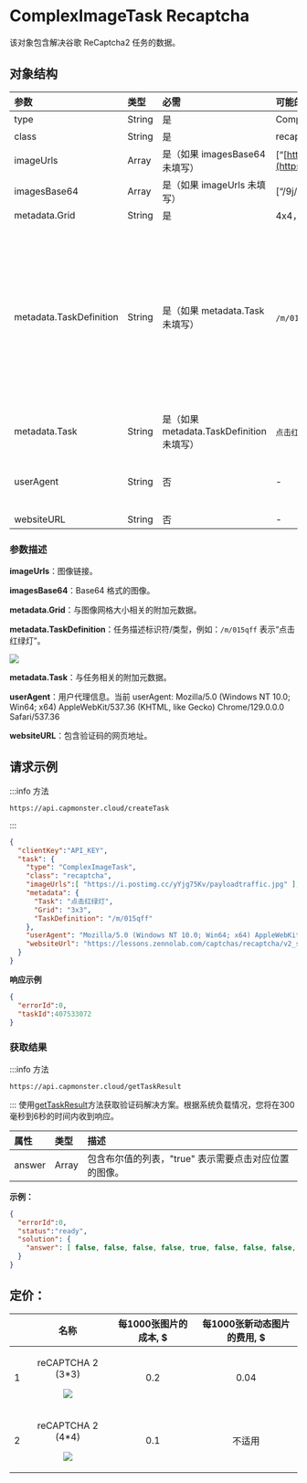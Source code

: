 ﻿---
sidebar_position: 7
sidebar_label: ComplexImageTask Recaptcha
---

# ComplexImageTask Recaptcha
该对象包含解决谷歌 ReCaptcha2 任务的数据。

## **对象结构**

|**参数**|**类型**|**必需**|**可能的值**|**描述**|
| :- | :- | :- | :- | :- |
|type|String|是|ComplexImageTask|指定任务对象类型|
|class|String|是|recaptcha|指定任务对象类。|
|imageUrls|Array|是（如果 imagesBase64 未填写）|[“[https://i.postimg.cc/yYjg75Kv/img1.jpg](https://i.postimg.cc/yYjg75Kv/payloadtraffic.jpg)”]| 单张 4x4 图片，[3x3](https://i.postimg.cc/yYjg75Kv/payloadtraffic.jpg)或新的 1x1 验证码部分（数组中）。|
|imagesBase64|Array|是（如果 imageUrls 未填写）|[“/9j/4AAQSkZJRgABAQEAAAAAAAD…”]|单张 4x4 图片，[3x3](https://i.postimg.cc/yYjg75Kv/payloadtraffic.jpg)或新的 1x1 验证码部分的 base64 格式（数组中）。|
|metadata.Grid|String|是|4x4，3x3，1x1|图片网格大小。|
|metadata.TaskDefinition|String|是（如果 metadata.Task 未填写）|`/m/015qff` 等等|<p>定义任务类型的技术值</p><p>**如何获取 TaskDefinition**</p><p>数据可以在对`/recaptcha/{recaptchaApi}/reload` 或 `/recaptcha/{recaptchaApi}/userverify` 请求的响应中找到，其中 recaptchaApi 是 "enterprise" 或 "api2"，具体取决于 ReCaptcha 的类型。响应包含 json，可以在其中找到已加载验证码的 TaskDefinitions 列表。</p> |
|metadata.Task|String|是（如果 metadata.TaskDefinition 未填写）|`点击红绿灯`等等|任务文本（<u>英文</u>）。|
|userAgent|String|否|-|加载图像时使用的浏览器用户代理（如果在 imageUrls 中传递了链接）。需要使用现代浏览器签名，否则谷歌会返回错误并要求更新浏览器。|
|websiteURL|String|否|-|解决验证码的页面 URL。|

### **参数描述**

**imageUrls**：图像链接。

**imagesBase64**：Base64 格式的图像。

**metadata.Grid**：与图像网格大小相关的附加元数据。

**metadata.TaskDefinition**：任务描述标识符/类型，例如：`/m/015qff` 表示“点击红绿灯”。

![](./images/recaptcha-click/taskdefinition.png)

**metadata.Task**：与任务相关的附加元数据。

**userAgent**：用户代理信息。当前 userAgent: Mozilla/5.0 (Windows NT 10.0; Win64; x64) AppleWebKit/537.36 (KHTML, like Gecko) Chrome/129.0.0.0 Safari/537.36

**websiteURL**：包含验证码的网页地址。

## **请求示例**

:::info 方法
```http
https://api.capmonster.cloud/createTask
```
:::
```json
{
  "clientKey":"API_KEY",
  "task": {
    "type": "ComplexImageTask",
    "class": "recaptcha",
    "imageUrls":[ "https://i.postimg.cc/yYjg75Kv/payloadtraffic.jpg" ],
    "metadata": {
      "Task": "点击红绿灯",
      "Grid": "3x3",
      "TaskDefinition": "/m/015qff"
    },
    "userAgent": "Mozilla/5.0 (Windows NT 10.0; Win64; x64) AppleWebKit/537.36 (KHTML, like Gecko) Chrome/125.0.0.0 Safari/537.36",
    "websiteUrl": "https://lessons.zennolab.com/captchas/recaptcha/v2_simple.php?level=middle"
  }
}
```



**响应示例**
```json
{
  "errorId":0,
  "taskId":407533072
}
```
### **获取结果**
:::info 方法
```http
https://api.capmonster.cloud/getTaskResult
```
:::
使用[getTaskResult](../api/methods/get-task-result.md)方法获取验证码解决方案。根据系统负载情况，您将在300毫秒到6秒的时间内收到响应。

|**属性**|**类型**|**描述**|
| :- | :- | :- |
|answer|Array|包含布尔值的列表，"true" 表示需要点击对应位置的图像。|

**示例：**
```json
{
  "errorId":0,
  "status":"ready",
  "solution": {
    "answer": [ false, false, false, false, true, false, false, false, false ]
  }
}
```

## **定价**：

||**名称**|**每1000张图片的成本, $**|**每1000张新动态图片的费用, $**|
| :-: | :-: | :-: | :-: |
|1|<p>reCAPTCHA 2 (3\*3)</p><p>![](./images/recaptcha-click/Aspose.Words.3eba36bc-cab6-486e-9e8f-1e38b225e806.001.png)</p><p></p>|0.2|0.04|
|2|<p>reCAPTCHA 2 (4\*4)</p><p>![](./images/recaptcha-click/Aspose.Words.3eba36bc-cab6-486e-9e8f-1e38b225e806.002.png)</p>|0.1|不适用|

